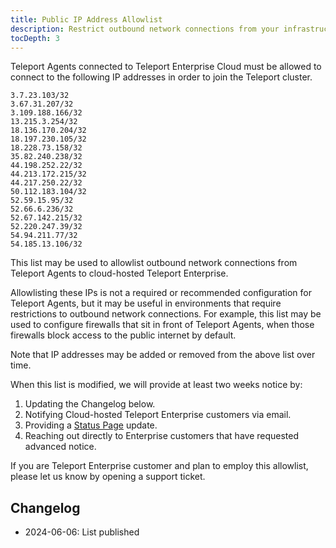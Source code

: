 ```yaml
---
title: Public IP Address Allowlist
description: Restrict outbound network connections from your infrastructure to cloud-hosted Teleport Enterprise.
tocDepth: 3
---
```


Teleport Agents connected to Teleport Enterprise Cloud must be allowed to connect to the following IP addresses in order to join the Teleport cluster.

```
3.7.23.103/32
3.67.31.207/32
3.109.188.166/32
13.215.3.254/32
18.136.170.204/32
18.197.230.105/32
18.228.73.158/32
35.82.240.238/32
44.198.252.22/32
44.213.172.215/32
44.217.250.22/32
50.112.183.104/32
52.59.15.95/32
52.66.6.236/32
52.67.142.215/32
52.220.247.39/32
54.94.211.77/32
54.185.13.106/32
```

This list may be used to allowlist outbound network connections from Teleport Agents to cloud-hosted Teleport Enterprise.

Allowlisting these IPs is not a required or recommended configuration for Teleport Agents, but it may be useful in environments that require restrictions to outbound network connections.
For example, this list may be used to configure firewalls that sit in front of Teleport Agents, when those firewalls block access to the public internet by default.

<Notice type="warning">
Note that IP addresses may be added or removed from the above list over time.
</Notice>

When this list is modified, we will provide at least two weeks notice by:
1. Updating the Changelog below.
1. Notifying Cloud-hosted Teleport Enterprise customers via email.
1. Providing a [Status Page](https://status.teleport.sh/) update.
1. Reaching out directly to Enterprise customers that have requested advanced notice.

<Notice type="warning">
If you are Teleport Enterprise customer and plan to employ this allowlist, please let us know by opening a support ticket.
</Notice>

## Changelog

- 2024-06-06: List published
